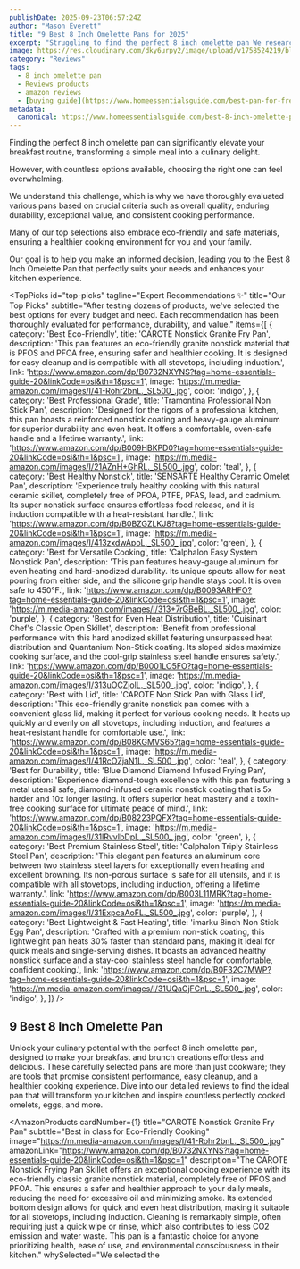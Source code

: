 ```yaml
---
publishDate: 2025-09-23T06:57:24Z
author: "Mason Everett"
title: "9 Best 8 Inch Omelette Pans for 2025"
excerpt: "Struggling to find the perfect 8 inch omelette pan We researched and tested dozens of options to help you choose the ideal pan for delicious, easy cooking."
image: https://res.cloudinary.com/dky6urpy2/image/upload/v1758524219/blog_image_1758524219_gggz6h.webp
category: "Reviews"
tags:
  - 8 inch omelette pan
  - Reviews products
  - amazon reviews
  - [buying guide](https://www.homeessentialsguide.com/best-pan-for-french-omelette)
metadata:
  canonical: https://www.homeessentialsguide.com/best-8-inch-omelette-pan
---
```



<p>Finding the perfect 8 inch omelette pan can significantly elevate your breakfast routine, transforming a simple meal into a culinary delight.</p>
<p>However, with countless options available, choosing the right one can feel overwhelming.</p>
<p>We understand this challenge, which is why we have thoroughly evaluated various pans based on crucial criteria such as overall quality, enduring durability, exceptional value, and consistent cooking performance.</p>
<p>Many of our top selections also embrace eco-friendly and safe materials, ensuring a healthier cooking environment for you and your family.</p>
<p>Our goal is to help you make an informed decision, leading you to the Best 8 Inch Omelette Pan that perfectly suits your needs and enhances your kitchen experience.</p>

<TopPicks
  id="top-picks"
  tagline="Expert Recommendations ✨"
  title="Our Top Picks"
  subtitle="After testing dozens of products, we've selected the best options for every budget and need. Each recommendation has been thoroughly evaluated for performance, durability, and value."
  items={[
    {
      category: 'Best Eco-Friendly',
      title: 'CAROTE Nonstick Granite Fry Pan',
      description: 'This pan features an eco-friendly granite nonstick material that is PFOS and PFOA free, ensuring safer and healthier cooking. It is designed for easy cleanup and is compatible with all stovetops, including induction.',
      link: 'https://www.amazon.com/dp/B0732NXYNS?tag=home-essentials-guide-20&linkCode=osi&th=1&psc=1',
      image: 'https://m.media-amazon.com/images/I/41-Rohr2bnL._SL500_.jpg',
      color: 'indigo',
    },
    {
      category: 'Best Professional Grade',
      title: 'Tramontina Professional Non Stick Pan',
      description: 'Designed for the rigors of a professional kitchen, this pan boasts a reinforced nonstick coating and heavy-gauge aluminum for superior durability and even heat. It offers a comfortable, oven-safe handle and a lifetime warranty.',
      link: 'https://www.amazon.com/dp/B009HBKPD0?tag=home-essentials-guide-20&linkCode=osi&th=1&psc=1',
      image: 'https://m.media-amazon.com/images/I/21AZnH+GhRL._SL500_.jpg',
      color: 'teal',
    },
    {
      category: 'Best Healthy Nonstick',
      title: 'SENSARTE Healthy Ceramic Omelet Pan',
      description: 'Experience truly healthy cooking with this natural ceramic skillet, completely free of PFOA, PTFE, PFAS, lead, and cadmium. Its super nonstick surface ensures effortless food release, and it is induction compatible with a heat-resistant handle.',
      link: 'https://www.amazon.com/dp/B0BZGZLKJ8?tag=home-essentials-guide-20&linkCode=osi&th=1&psc=1',
      image: 'https://m.media-amazon.com/images/I/413zxdwApoL._SL500_.jpg',
      color: 'green',
    },
    {
      category: 'Best for Versatile Cooking',
      title: 'Calphalon Easy System Nonstick Pan',
      description: 'This pan features heavy-gauge aluminum for even heating and hard-anodized durability. Its unique spouts allow for neat pouring from either side, and the silicone grip handle stays cool. It is oven safe to 450°F.',
      link: 'https://www.amazon.com/dp/B0093ARHFO?tag=home-essentials-guide-20&linkCode=osi&th=1&psc=1',
      image: 'https://m.media-amazon.com/images/I/313+7rGBeBL._SL500_.jpg',
      color: 'purple',
    },
    {
      category: 'Best for Even Heat Distribution',
      title: 'Cuisinart Chef\'s Classic Open Skillet',
      description: 'Benefit from professional performance with this hard anodized skillet featuring unsurpassed heat distribution and Quantanium Non-Stick coating. Its sloped sides maximize cooking surface, and the cool-grip stainless steel handle ensures safety.',
      link: 'https://www.amazon.com/dp/B0001LO5FO?tag=home-essentials-guide-20&linkCode=osi&th=1&psc=1',
      image: 'https://m.media-amazon.com/images/I/313uOCZjolL._SL500_.jpg',
      color: 'indigo',
    },
    {
      category: 'Best with Lid',
      title: 'CAROTE Non Stick Pan with Glass Lid',
      description: 'This eco-friendly granite nonstick pan comes with a convenient glass lid, making it perfect for various cooking needs. It heats up quickly and evenly on all stovetops, including induction, and features a heat-resistant handle for comfortable use.',
      link: 'https://www.amazon.com/dp/B08KGMVS65?tag=home-essentials-guide-20&linkCode=osi&th=1&psc=1',
      image: 'https://m.media-amazon.com/images/I/41RcOZjaN1L._SL500_.jpg',
      color: 'teal',
    },
    {
      category: 'Best for Durability',
      title: 'Blue Diamond Diamond Infused Frying Pan',
      description: 'Experience diamond-tough excellence with this pan featuring a metal utensil safe, diamond-infused ceramic nonstick coating that is 5x harder and 10x longer lasting. It offers superior heat mastery and a toxin-free cooking surface for ultimate peace of mind.',
      link: 'https://www.amazon.com/dp/B08223PQFX?tag=home-essentials-guide-20&linkCode=osi&th=1&psc=1',
      image: 'https://m.media-amazon.com/images/I/31lRvvIbDpL._SL500_.jpg',
      color: 'green',
    },
    {
      category: 'Best Premium Stainless Steel',
      title: 'Calphalon Triply Stainless Steel Pan',
      description: 'This elegant pan features an aluminum core between two stainless steel layers for exceptionally even heating and excellent browning. Its non-porous surface is safe for all utensils, and it is compatible with all stovetops, including induction, offering a lifetime warranty.',
      link: 'https://www.amazon.com/dp/B003L11MRK?tag=home-essentials-guide-20&linkCode=osi&th=1&psc=1',
      image: 'https://m.media-amazon.com/images/I/31ExpcaAoFL._SL500_.jpg',
      color: 'purple',
    },
    {
      category: 'Best Lightweight & Fast Heating',
      title: 'imarku 8inch Non Stick Egg Pan',
      description: 'Crafted with a premium non-stick coating, this lightweight pan heats 30% faster than standard pans, making it ideal for quick meals and single-serving dishes. It boasts an advanced healthy nonstick surface and a stay-cool stainless steel handle for comfortable, confident cooking.',
      link: 'https://www.amazon.com/dp/B0F32C7MWP?tag=home-essentials-guide-20&linkCode=osi&th=1&psc=1',
      image: 'https://m.media-amazon.com/images/I/31UQaGjFCnL._SL500_.jpg',
      color: 'indigo',
    },
  ]}
/>

## 9 Best 8 Inch Omelette Pan

Unlock your culinary potential with the perfect 8 inch omelette pan, designed to make your breakfast and brunch creations effortless and delicious. These carefully selected pans are more than just cookware; they are tools that promise consistent performance, easy cleanup, and a healthier cooking experience. Dive into our detailed reviews to find the ideal pan that will transform your kitchen and inspire countless perfectly cooked omelets, eggs, and more.

<AmazonProducts
  cardNumber={1}
  title="CAROTE Nonstick Granite Fry Pan"
  subtitle="Best in class for Eco-Friendly Cooking"
  image="https://m.media-amazon.com/images/I/41-Rohr2bnL._SL500_.jpg"
  amazonLink="https://www.amazon.com/dp/B0732NXYNS?tag=home-essentials-guide-20&linkCode=osi&th=1&psc=1"
  description="The CAROTE Nonstick Frying Pan Skillet offers an exceptional cooking experience with its eco-friendly classic granite nonstick material, completely free of PFOS and PFOA. This ensures a safer and healthier approach to your daily meals, reducing the need for excessive oil and minimizing smoke. Its extended bottom design allows for quick and even heat distribution, making it suitable for all stovetops, including induction. Cleaning is remarkably simple, often requiring just a quick wipe or rinse, which also contributes to less CO2 emission and water waste. This pan is a fantastic choice for anyone prioritizing health, ease of use, and environmental consciousness in their kitchen."
  whySelected="We selected the